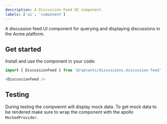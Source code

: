 ```yaml
---
description: A Discussion Feed UI component.
labels: ['ui', 'component']
---
```


A discussion feed UI component for querying and displaying discussions in the Acme platform.

## Get started

Install and use the component in your code:

```js
import { DiscussionFeed } from '@raptants/discussions.discussion-feed';

<DiscussionFeed />
```

## Testing

During testing the compoennt will display mock data. To get mock data to be rendered make sure to wrap the component with the apollo `MockedProvider`.
